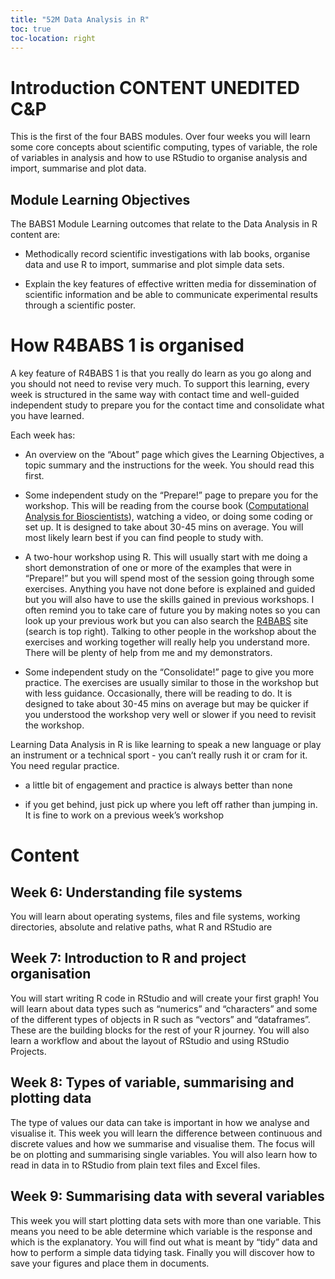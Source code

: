 ```yaml
---
title: "52M Data Analysis in R"
toc: true
toc-location: right
---
```


# Introduction CONTENT UNEDITED C&P 

This is the first of the four BABS modules. Over four weeks you will learn some core concepts about scientific computing, types of variable, the role of variables in analysis and how to use RStudio to organise analysis and import, summarise and plot data. 

## Module Learning Objectives

The BABS1 Module Learning outcomes that relate to the Data Analysis in R content are:

-   Methodically record scientific investigations with lab books, organise data and use R to import, summarise and plot simple data sets.

-   Explain the key features of effective written media for dissemination of scientific information and be able to communicate experimental results through a scientific poster.

# How R4BABS 1 is organised

A key feature of R4BABS 1 is that you really do learn as you go along and you should not need to revise very much. To support this learning, every week is structured in the same way with contact time and well-guided independent study to prepare you for the contact time and consolidate what you have learned. 

Each week has:

-   An overview on the "About" page which gives the Learning Objectives, a topic summary and the instructions for the week. You should read this first. 

-   Some independent study on the "Prepare!" page to prepare you for the workshop. This will be reading from the course book ([Computational Analysis for Bioscientists](https://3mmarand.github.io/comp4biosci/)),  watching a video, or doing some coding or set up. It is designed to take about 30-45 mins on average. You will most likely learn best if you can find people to study with. 

-   A two-hour workshop using R. This will usually start with me doing a short demonstration of one or more of the examples that were in "Prepare!" but you will spend most of the session going through some exercises. Anything you have not done before is explained and guided but you will also have to use the skills gained in previous workshops. I often remind you to take care of future you by making notes so you can look up your previous work but you can also search the [R4BABS](https://3mmarand.github.io/R4BABS/) site (search is top right). Talking to other people in the workshop about the exercises and working together will really help you understand more. There will be plenty of help from me and my demonstrators.

-   Some independent study on the "Consolidate!" page to give you more practice. The exercises are usually similar to those in the workshop but with less guidance. Occasionally, there will be reading to do. It is designed to take about 30-45 mins on average but may be quicker if you understood the workshop very well or slower if you need to revisit the workshop. 

Learning Data Analysis in R is like learning to speak a new language or play an instrument or a technical sport - you can't really rush it or cram for it. You need regular practice. 

-   a little bit of engagement and practice is always better than none

-   if you get behind, just pick up where you left off rather than jumping in. It is fine to work on a previous week's workshop

# Content

## Week 6: Understanding file systems
You will learn about operating systems, files and file systems, working directories, absolute and relative paths, what R and RStudio are

## Week 7:  Introduction to R and project organisation
You will start writing R code in RStudio and will create your first graph! You will learn about data types such as “numerics” and “characters” and some of the different types of objects in R such as “vectors” and “dataframes”. These are the building blocks for the rest of your R journey. You will also learn a workflow and about the layout of RStudio and using RStudio Projects.

## Week 8: Types of variable, summarising and plotting data
The type of values our data can take is important in how we analyse and visualise it. This week you will learn the difference between continuous and discrete values and how we summarise and visualise them. The focus will be on plotting and summarising single variables. You will also learn how to read in data in to RStudio from plain text files and Excel files.

## Week 9: Summarising data with several variables
This week you will start plotting data sets with more than one variable. This means you need to be able determine which variable is the response and which is the explanatory. You will find out what is meant by “tidy” data and how to perform a simple data tidying task. Finally you will discover how to save your figures and place them in documents.